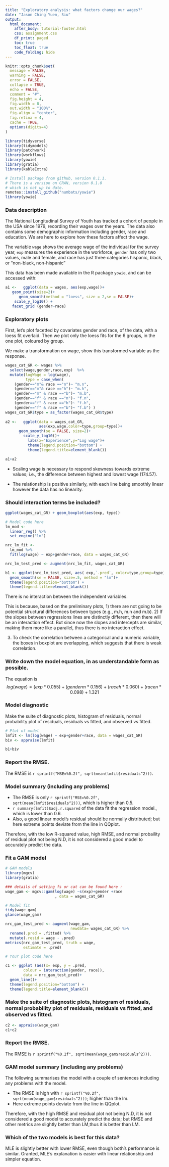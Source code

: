 ```yaml
---
title: "Exploratory analysis: what factors change our wages?"
date: "Jason Ching Yuen, Siu"
output:
  html_document:
    after_body: tutorial-footer.html
    css: assignment.css
    df_print: paged
    toc: true
    toc_float: true
    code_folding: hide
---
```


```r
knitr::opts_chunk$set(
  message = FALSE,
  warning = FALSE,
  error = FALSE, 
  collapse = TRUE,
  echo = FALSE,
  comment = "#",
  fig.height = 4,
  fig.width = 8,
  out.width = "100%",
  fig.align = "center",
  fig.retina = 4,
  cache = TRUE,
  options(digits=4)
)
```


```r
library(tidyverse)
library(tidymodels)
library(patchwork)
library(workflows)
library(yowie)
library(gratia)
library(kableExtra)
```

```r
# Install package from github, version 0.1.1. 
# There is a version on CRAN, version 0.1.0
# which is not up to date. 
remotes::install_github("numbats/yowie")
library(yowie)
```

### Data description

The National Longitudinal Survey of Youth has tracked a cohort of people in the USA since 1979, recording their wages over the years. The data also contains some demographic information including gender, race and education. We are here to explore how these factors affect the wage.



The variable `wage` shows the average wage of the individual for the survey year, `exp` measures the experience in the workforce, `gender` has only two values, male and female, and race has just three categories hispanic, black, or "non-black, non-hispanic"

This data has been made available in the R package `yowie`, and can be accessed with:


```r
a1 <-   ggplot(data = wages, aes(exp,wage))+
   geom_point(size=2)+
      geom_smooth(method = "loess", size = 2,se = FALSE)+
    scale_y_log10() +
   facet_grid (gender~race)

```




### Exploratory plots
First, let's plot facetted by covariates gender and race, of the data, with a loess fit overlaid. Then we plot only the loess fits for the 6 groups, in the one plot, coloured by group. 

We make a transformation on wage, show this transformed variable as the response.

```r
wages_cat_GR <- wages %>% 
  select(wage,gender,race,exp)  %>%
  mutate(logWage = log(wage),
         type = case_when(
    (gender=="m"& race =="n")~ "m.n",
    (gender=="m"& race =="h")~ "m.h",
    (gender=="m" & race =="b")~ "m.b",
    (gender=="f" & race =="n")~ "f.n",
    (gender=="f" & race =="h")~ "f.h",
    (gender=="f" & race =="b")~ "f.b") )
wages_cat_GR$type = as_factor(wages_cat_GR$type)
    
a2 <-   ggplot(data = wages_cat_GR, 
               aes(exp,wage,color=type,group=type))+
      geom_smooth(se = FALSE, size=2)+
        scale_y_log10()+
          labs(x="Experience",y="Log wage")+
          theme(legend.position="bottom") +
          theme(legend.title=element_blank())

a1+a2
```

- Scaling wage is necessary to respond skewness towards extreme values; i.e., the difference between highest and lowest wage (174.57).

- The relationship is positive similarly, with each line being smoothly linear however the data has no linearity.


### Should interaction terms be included?

```r
ggplot(wages_cat_GR) + geom_boxplot(aes(exp, type)) 
```

```r
# Model code here
lm_mod <- 
  linear_reg() %>% 
  set_engine("lm")

nrc_lm_fit <- 
  lm_mod %>% 
  fit(log(wage) ~ exp+gender+race, data = wages_cat_GR)

nrc_lm_test_pred <- augment(nrc_lm_fit, wages_cat_GR)

```


```r
b1 <- ggplot(nrc_lm_test_pred, aes( exp,`.pred`, color=type,group=type))+ 
  geom_smooth(se = FALSE, size=.5, method = "lm")+        
  theme(legend.position="bottom") +
  theme(legend.title=element_blank())
```


There is no interaction between the independent variables. 

This is because, based on the preliminary plots, 1) there are not going to be potential structural differences between types (e.g., m.h, m.n and m.b). 2) If the slopes between regressions lines are distinctly different, then there will be an interaction effect. But since now the slopes and intercepts are similar, making them more like a parallel, thus there is no interaction effect. 

3) To check the correlation between a categorical and a numeric variable, the boxes in boxplot are overlapping, which suggests that there is weak correlation.


### Write down the model equation, in as understandable form as possible. 
The equation is $$log(wage)  = (exp *  0.055) + (genderm  *  0.156) + (raceh   *  0.060) + (racen  *  0.098) + 1.321  $$

### Model diagnostic

Make the suite of diagnostic plots, histogram of residuals, normal probability plot of residuals, residuals vs fitted, and observed vs fitted.

```r
# Plot of model
lmfit <- lm(log(wage) ~ exp+gender+race, data = wages_cat_GR)
biv <- appraise(lmfit)

b1+biv
```


### Report the RMSE. 
The RMSE is `r sprintf("MSE=%0.2f", sqrt(mean(lmfit$residuals^2)))`.

### Model summary (including any problems)

- The RMSE is only `r sprintf("MSE=%0.2f", sqrt(mean(lmfit$residuals^2)))`, which is higher than 0.5. 
- `r summary(lmfit)$adj.r.squared` of the data fit the regression model., which is lower than 0.6. 
- Also, a good linear model's residual should be normally distributed; but here extreme points deviate from the line in QQplot.

Therefore, with the low R-squared value, high RMSE, and normal probaility of residual plot not being N.D, it is not considered a good model to accurately predict the data.


### Fit a GAM model
```r
# GAM models
library(mgcv)
library(gratia)

### details of setting fs or cat can be found here :
wage_gam <- mgcv::gam(log(wage) ~s(exp)+gender +race
                      , data = wages_cat_GR)

# Model fit
tidy(wage_gam)
glance(wage_gam)

nrc_gam_test_pred <- augment(wage_gam,
                             newdata= wages_cat_GR) %>%
  rename(.pred = .fitted) %>%
  mutate(.resid = wage - .pred)
metrics(nrc_gam_test_pred, truth = wage, 
        estimate = .pred)
```


```r
# Your plot code here

c1 <- ggplot (aes(x= exp, y = .pred, 
        colour = interaction(gender, race)),
        data = nrc_gam_test_pred)+
  geom_line()+
  theme(legend.position="bottom") +
  theme(legend.title=element_blank())
```
### Make the suite of diagnostic plots, histogram of residuals, normal probability plot of residuals, residuals vs fitted, and observed vs fitted.

```r
c2 <- appraise(wage_gam)
c1+c2
```


### Report the RMSE.
The RMSE is `r sprintf("%0.2f", sqrt(mean(wage_gam$residuals^2)))`.


### GAM model summary (including any problems)

The following summarises the model with a couple of sentences including any problems with the model.

- The RMSE is high with `r sprintf("%0.2f", sqrt(mean(wage_gam$residuals^2)))`; higher than the lm.
- Here extreme points deviate from the line in QQplot.

Therefore, with the high RMSE and residual plot not being N.D, it is not considered a good model to accurately predict the data; but RMSE and other metrics are slightly better than LM,thus it is better than LM.

### Which of the two models is best for this data? 

MLE is slightly better with lower RMSE, even though both's performance is similar. Granted, MLE's explanation is easier with linear relationship and simpler equation. 

